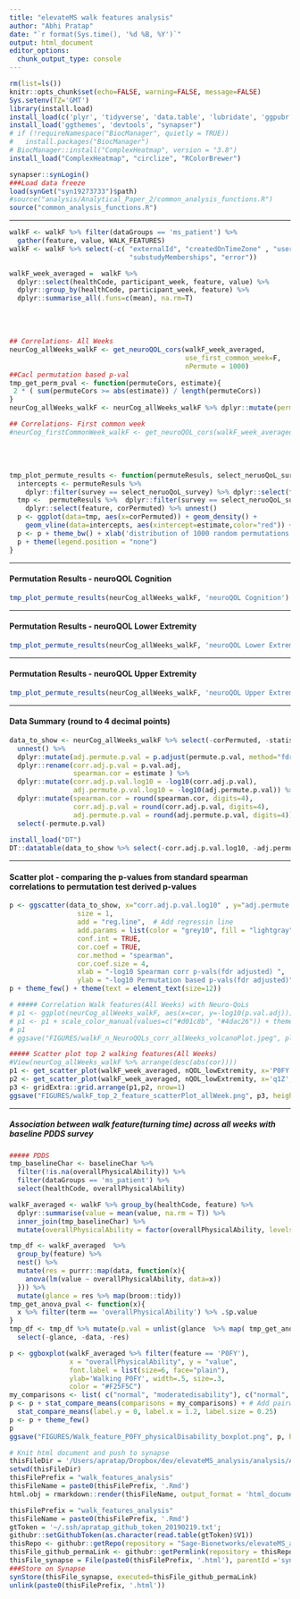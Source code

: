 ```yaml
---
title: "elevateMS walk features analysis"
author: "Abhi Pratap"
date: "`r format(Sys.time(), '%d %B, %Y')`"
output: html_document
editor_options: 
  chunk_output_type: console
---
```



```r
rm(list=ls())
knitr::opts_chunk$set(echo=FALSE, warning=FALSE, message=FALSE)
Sys.setenv(TZ='GMT')
library(install.load)
install_load(c('plyr', 'tidyverse', 'data.table', 'lubridate', 'ggpubr', 'synapser'))
install_load('ggthemes', 'devtools', "synapser")
# if (!requireNamespace("BiocManager", quietly = TRUE))
#   install.packages("BiocManager")
# BiocManager::install("ComplexHeatmap", version = "3.8")
install_load("ComplexHeatmap", "circlize", "RColorBrewer")

synapser::synLogin()
###Load data freeze
load(synGet("syn19273733")$path)
#source("analysis/Analytical_Paper_2/common_analysis_functions.R")
source("common_analysis_functions.R")
```


-----

```r


walkF <- walkF %>% filter(dataGroups == 'ms_patient') %>%
  gather(feature, value, WALK_FEATURES) 
walkF <- walkF %>% select(-c( "externalId", "createdOnTimeZone" , "userSharingScope",
                              "substudyMemberships", "error")) 

walkF_week_averaged =  walkF %>% 
  dplyr::select(healthCode, participant_week, feature, value) %>%
  dplyr::group_by(healthCode, participant_week, feature) %>% 
  dplyr::summarise_all(.funs=c(mean), na.rm=T) 
```

<br>
<br>

```r
## Correlations- All Weeks
neurCog_allWeeks_walkF <- get_neuroQOL_cors(walkF_week_averaged,
                                            use_first_common_week=F, 
                                            nPermute = 1000)
##Cacl permutation based p-val
tmp_get_perm_pval <- function(permuteCors, estimate){
 2 * ( sum(permuteCors >= abs(estimate)) / length(permuteCors))
}
neurCog_allWeeks_walkF <- neurCog_allWeeks_walkF %>% dplyr::mutate(permute.p.val = map2(corPermuted, estimate, tmp_get_perm_pval))

## Correlations- First common week
#neurCog_firstCommonWeek_walkF <- get_neuroQOL_cors(walkF_week_averaged,                                                  use_first_common_week=T)

```

<br>
<br>


```r
tmp_plot_permute_results <- function(permuteResuls, select_neruoQoL_survey){
  intercepts <- permuteResuls %>% 
    dplyr::filter(survey == select_neruoQoL_survey) %>% dplyr::select(feature, estimate, survey)
  tmp <-  permuteResuls %>%  dplyr::filter(survey == select_neruoQoL_survey) %>% 
    dplyr::select(feature, corPermuted) %>% unnest()
  p <- ggplot(data=tmp, aes(x=corPermuted)) + geom_density() + 
    geom_vline(data=intercepts, aes(xintercept=estimate,color="red")) +  facet_wrap(feature ~ .) 
  p <- p + theme_bw() + xlab('distribution of 1000 random permutations') + ggtitle(select_neruoQoL_survey)
  p + theme(legend.position = "none")
}
```


-----

#### Permutation Results - neuroQOL Cognition

```r
tmp_plot_permute_results(neurCog_allWeeks_walkF, 'neuroQOL Cognition')
```


-----

#### Permutation Results - neuroQOL Lower Extremity

```r
tmp_plot_permute_results(neurCog_allWeeks_walkF, 'neuroQOL Lower Extremity')
```


-----

#### Permutation Results - neuroQOL Upper Extremity

```r
tmp_plot_permute_results(neurCog_allWeeks_walkF, 'neuroQOL Upper Extremity')
```

-------


#### Data Summary (round to 4 decimal points)

```r
data_to_show <- neurCog_allWeeks_walkF %>% select(-corPermuted, -statistic, -p.value, -method, -alternative) %>%
  unnest() %>% 
  dplyr::mutate(adj.permute.p.val = p.adjust(permute.p.val, method="fdr")) %>% 
  dplyr::rename(corr.adj.p.val = p.val.adj,
                spearman.cor = estimate ) %>%
  dplyr::mutate(corr.adj.p.val.log10 = -log10(corr.adj.p.val),
                adj.permute.p.val.log10 = -log10(adj.permute.p.val)) %>%
  dplyr::mutate(spearman.cor = round(spearman.cor, digits=4),
                corr.adj.p.val = round(corr.adj.p.val, digits=4),
                adj.permute.p.val = round(adj.permute.p.val, digits=4)) %>%
  select(-permute.p.val) 
  
install_load("DT")
DT::datatable(data_to_show %>% select(-corr.adj.p.val.log10, -adj.permute.p.val.log10), rownames=F)
```


-------

#### Scatter plot - comparing the p-values from standard spearman correlations to permutation test derived p-values

```r
p <- ggscatter(data_to_show, x="corr.adj.p.val.log10" , y="adj.permute.p.val.log10",
                 size = 1,
                 add = "reg.line",  # Add regressin line
                 add.params = list(color = "grey10", fill = "lightgray"),
                 conf.int = TRUE, 
                 cor.coef = TRUE,
                 cor.method = "spearman",
                 cor.coef.size = 4,
                 xlab = "-log10 Spearman corr p-vals(fdr adjusted) ",
                 ylab = "-log10 Permutation based p-vals(fdr adjusted)")
p + theme_few() + theme(text = element_text(size=12)) 
```







```r
# ##### Correlation Walk features(All Weeks) with Neuro-QoLs
# p1 <- ggplot(neurCog_allWeeks_walkF, aes(x=cor, y=-log10(p.val.adj))) + theme_few() + geom_point(size=.7)  + facet_grid( . ~ survey )
# p1 <- p1 + scale_color_manual(values=c("#d01c8b", "#4dac26")) + theme(text = element_text(size=15)) + xlab('correlation(spearman)') + geom_hline(yintercept=2, color='grey30', size=.8) + theme(panel.spacing = unit(2, "lines"))
# p1
# ggsave("FIGURES/walkF_n_NeuroQOLs_corr_allWeeks_volcanoPlot.jpeg", plot=p1, height=4, width=10, units="in", dpi=300)

```


```r
##### Scatter plot top 2 walking features(All Weeks) 
#View(neurCog_allWeeks_walkF %>% arrange(desc(abs(cor))))
p1 <- get_scatter_plot(walkF_week_averaged, nQOL_lowExtremity, x='P0FY', y='TScore')
p2 <- get_scatter_plot(walkF_week_averaged, nQOL_lowExtremity, x='q1Z', y='TScore')
p3 <- gridExtra::grid.arrange(p1,p2, nrow=1)
ggsave("FIGURES/walkF_top_2_feature_scatterPlot_allWeek.png", p3, height=3, width=9, units="in", dpi=150)
```



----------


##### Association between walk feature(turning time) across all weeks with baseline PDDS survey

```r
##### PDDS
tmp_baselineChar <- baselineChar %>% 
  filter(!is.na(overallPhysicalAbility)) %>%
  filter(dataGroups == 'ms_patient') %>%
  select(healthCode, overallPhysicalAbility)

walkF_averaged <- walkF %>% group_by(healthCode, feature) %>% 
  dplyr::summarise(value = mean(value, na.rm = T)) %>%
  inner_join(tmp_baselineChar) %>%
  mutate(overallPhysicalAbility = factor(overallPhysicalAbility, levels=c('normal', 'milddisability', 'moderatedisability', 'gaitdisability')))

tmp_df <- walkF_averaged  %>%
  group_by(feature) %>%
  nest() %>%
  mutate(res = purrr::map(data, function(x){
    anova(lm(value ~ overallPhysicalAbility, data=x))
  })) %>%
  mutate(glance = res %>% map(broom::tidy))
tmp_get_anova_pval <- function(x){
  x %>% filter(term == 'overallPhysicalAbility') %>% .$p.value
}
tmp_df <- tmp_df %>% mutate(p.val = unlist(glance  %>% map( tmp_get_anova_pval ))) %>%
  select(-glance, -data, -res)

p <- ggboxplot(walkF_averaged %>% filter(feature == 'P0FY'), 
               x = "overallPhysicalAbility", y = "value", 
               font.label = list(size=6, face="plain"),
               ylab='Walking P0FY', width=.5, size=.3,
               color = "#F25F5C")
my_comparisons <- list( c("normal", "moderatedisability"), c("normal", "gaitdisability"))
p <- p + stat_compare_means(comparisons = my_comparisons) + # Add pairwise comparisons p-value
  stat_compare_means(label.y = 0, label.x = 1.2, label.size = 0.25) 
p <- p + theme_few()
p
ggsave("FIGURES/Walk_feature_P0FY_physicalDisability_boxplot.png", p, height=4, width=8, units="in", dpi=300)


```



```r
# Knit html document and push to synapse
thisFileDir = '/Users/apratap/Dropbox/dev/elevateMS_analysis/analysis/Analytical_Paper_2/'
setwd(thisFileDir)
thisFilePrefix = "walk_features_analysis"
thisFileName = paste0(thisFilePrefix, '.Rmd')
html.obj = rmarkdown::render(thisFileName, output_format = 'html_document')

thisFilePrefix = "walk_features_analysis"
thisFileName = paste0(thisFilePrefix, '.Rmd')
gtToken = '~/.ssh/apratap_github_token_20190219.txt';
githubr::setGithubToken(as.character(read.table(gtToken)$V1))
thisRepo <- githubr::getRepo(repository = "Sage-Bionetworks/elevateMS_analysis", ref="branch", refName='master')
thisFile_github_permaLink <- githubr::getPermlink(repository = thisRepo, repositoryPath=paste0('analysis/Analytical_Paper_2/',thisFileName))
thisFile_synapse = File(paste0(thisFilePrefix, '.html'), parentId ='syn11315047')
###Store on Synapse
synStore(thisFile_synapse, executed=thisFile_github_permaLink)
unlink(paste0(thisFilePrefix, '.html'))
```


